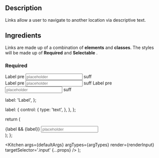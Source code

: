 
## Description

Links allow a user to navigate to another location via descriptive text.

## Ingredients

Links are made up of a combination of **elements** and **classes**. The styles will be made up of **Required** and **Selectable** .

### Required

<Kitchen>
  <div>
    <label className='input-label'>Label</label>
    <span className='input-prefix'>pre</span>
    <MagnifyingGlassIcon className='input-icon input-icon-left' />
    <input className='text-input' type='text' placeholder='placeholder' />
    <span className='input-suffix'>suff</span>
  </div>
</Kitchen>

<Kitchen>
  <label className='input-label'>Label</label>
  <span className='input-prefix'>pre</span>
  <input className='text-input-lg' type='text' placeholder='placeholder' />
  <span className='input-suffix'>suff</span>
  <MagnifyingGlassIcon className='input-icon input-icon-left' />
</Kitchen>

<Kitchen>
  <label className='input-label'>Label</label>
  <span className='input-prefix'>pre</span>
  <input className='text-input-sm' type='text' placeholder='placeholder' />
  <span className='input-suffix'>suff</span>
</Kitchen>

  label: 'Label',
};

  label: {
    control: {
      type: 'text',
    },
  },
};

  return (
    <div>
      {label && <label>{label}</label>}
      <input className='input' type='text' placeholder='placeholder' />
    </div>
  );
};

  <Kitchen
    args={defaultArgs}
    argTypes={argTypes}
    render={renderInput}
    targetSelector='.input'
    {...props}
  />
);

<InputKitchen />
